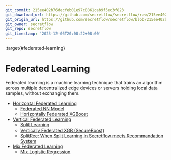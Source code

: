 ```yaml
---
git_commit: 215ee402b76decfeb01e97c0861cab9f5ec3f823
git_download_url: https://github.com/secretflow/secretflow/raw/215ee402b76decfeb01e97c0861cab9f5ec3f823/docs/user_guide/federated_learning/index.rst
git_origin_url: https://github.com/secretflow/secretflow/blob/215ee402b76decfeb01e97c0861cab9f5ec3f823/docs/user_guide/federated_learning/index.rst
git_owner: secretflow
git_repo: secretflow
git_timestamp: '2023-12-06T20:08:22+08:00'
---
```


:target{#federated-learning}

# Federated Learning

Federated learning is a machine learning technique that trains an algorithm across multiple decentralized edge devices or servers holding local data samples, without exchanging them.

<TableOfContents>


  - [Horizontal Federated Learning](horizontal_federated_learning/index.mdx)
    - [Federated NN Model](horizontal_federated_learning/fl_model.mdx)
    - [Horizontally Federated XGBoost](horizontal_federated_learning/tree.mdx)
  - [Vertical Federated Learning](vertical_federated_learning/index.mdx)
    - [Split Learning](vertical_federated_learning/split_learning.mdx)
    - [Vertically Federated XGB (SecureBoost)](vertical_federated_learning/tree.mdx)
    - [SplitRec: When Split Learning in Secretflow meets Recommandation System](vertical_federated_learning/SplitRec/index.mdx)
  - [Mix Federated Learning](mix_federated_learning.mdx)
    - [Mix Logistic Regression](mix_federated_learning.mdx#mix-logistic-regression)
</TableOfContents>
